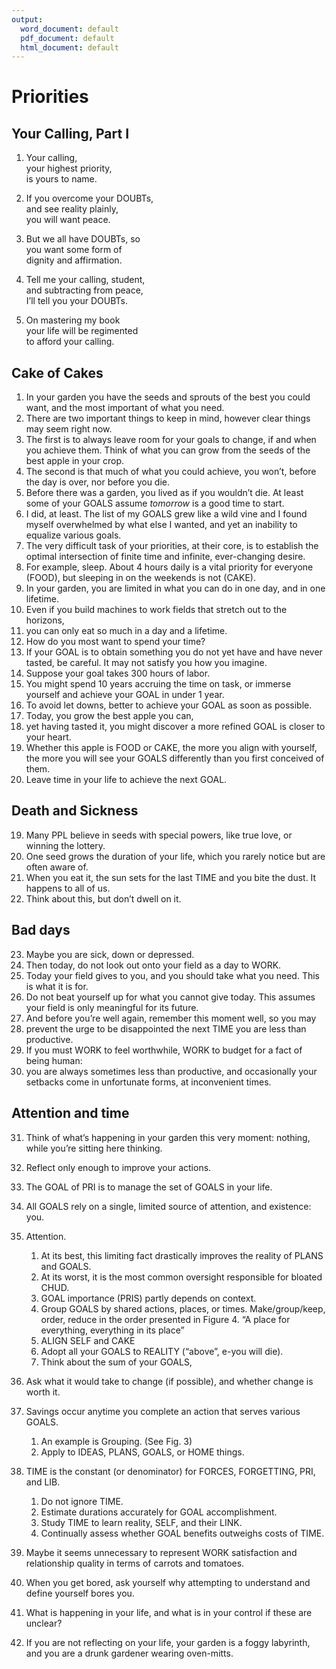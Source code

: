 ```yaml
---
output:
  word_document: default
  pdf_document: default
  html_document: default
---
```



# Priorities

## Your Calling, Part I

1.	Your calling,  
your highest priority,  
is yours to name.  
  
2.	If you overcome your DOUBTs,  
and see reality plainly,  
you will want peace.  
  
3.	But we all have DOUBTs, so  
you want some form of  
dignity and affirmation.  
  
4.	Tell me your calling, student,  
and subtracting from peace,  
I'll tell you your DOUBTs.  
  
5.	On mastering my book  
your life will be regimented  
to afford your calling.


## Cake of Cakes  

1. In your garden you have the seeds and sprouts of the best you could want, and the most important of what you need.
2. There are two important things to keep in mind, however clear things may seem right now.  
3.	The first is to always leave room for your goals to change, if and when you achieve them.  Think of what you can grow from the seeds of the best apple in your crop.
2.	The second is that much of what you could achieve, you won't, before the day is over, nor before you die. 
3. Before there was a garden, you lived as if you wouldn't die. At least some of your GOALS assume *tomorrow* is a good time to start.  
4.	I did, at least. The list of my GOALS grew like a wild vine and I found myself 
overwhelmed by what else I wanted, and yet an inability to equalize various 
goals. 
5.	The very difficult task of your priorities, at their core, is to establish the optimal intersection of finite time and infinite, ever-changing desire. 
6. For example, sleep. About 4 hours daily is a  vital priority for everyone (FOOD), but sleeping in on the weekends is not (CAKE). 
7.	In your garden, you are limited in what you can do in one day, and in one lifetime. 
8.	Even if you build machines to work fields that stretch out to the horizons, 
9.	you can only eat so much in a day and a lifetime.
10.	How do you most want to spend your time?
11.	If your GOAL is to obtain something you do not yet have and have never 
tasted, be careful. It may not satisfy you how you imagine.
12.	Suppose your goal takes 300 hours of labor.
13.	You might spend 10 years accruing the time on task, or immerse yourself 
and achieve your GOAL in under 1 year.
14.	To avoid let downs, better to achieve your GOAL as soon as possible.
15.	Today, you grow the best apple you can,
16.	yet having tasted it, you might discover a more refined GOAL is closer to 
your heart.
17.	Whether this apple is FOOD or CAKE, the more you align with yourself, the 
more you will see your GOALS differently than you first conceived of them.
18.	Leave time in your life to achieve the next GOAL.

## Death and Sickness

19.	Many PPL believe in seeds with special powers, like true love, or winning the 
lottery. 
20.	One seed grows the duration of your life, which you rarely notice but are often 
aware of. 
21.	When you eat it, the sun sets for the last TIME and you bite the dust. It happens 
to all of us.
22.	Think about this, but don't dwell on it. 

## Bad days

23.	Maybe you are sick, down or depressed.
24.	Then today, do not look out onto your field as a day to WORK. 
25.	Today your field gives to you, and you should take what you need. This is what it 
is for. 
26.	Do not beat yourself up for what you cannot give today. This assumes your field 
is only meaningful for its future. 
27.	And before you're well again, remember this moment well, so you may 
28.	prevent the urge to be disappointed the next TIME you are less than productive. 
29.	If you must WORK to feel worthwhile, WORK to budget for a fact of being 
human: 
30.	you are always sometimes less than productive, and occasionally your setbacks 
come in unfortunate forms, at inconvenient times.

## Attention and time  
31.	Think of what's happening in your garden this very moment: nothing, while 
you're sitting here thinking. 
32.	Reflect only enough to improve your actions.

33.	The GOAL of PRI is to manage the set of GOALS in your life.
34.	All GOALS rely on a single, limited source of attention, and existence: you.
35.	Attention.
    1.	At its best, this limiting fact drastically improves the reality of PLANS and GOALS. 
    2.	At its worst, it is the most common oversight responsible for bloated CHUD. 
    3.	GOAL importance (PRIS) partly depends on context.
    4.	Group GOALS by shared actions, places, or times. Make/group/keep, 
order, reduce in the order presented in Figure 4. "A place for everything, 
everything in its place"
    5.	ALIGN SELF and CAKE 
    6.	Adopt all your GOALS to REALITY ("above", e-you will die). 
    7.	Think about the sum of your GOALS,
36.	Ask what it would take to change (if possible), and whether change is worth it.
37.	Savings occur anytime you complete an action that serves various GOALS.
    1.	An example is Grouping. (See Fig. 3) 
    2.	Apply to IDEAS, PLANS, GOALS, or HOME things.
38.	TIME is the constant (or denominator) for FORCES, FORGETTING, PRI, and LIB. 
    1.	Do not ignore TIME. 
    2.	Estimate durations accurately for GOAL accomplishment.
    3.	Study TIME to learn reality, SELF, and their LINK.
    4.	Continually assess whether GOAL benefits outweighs costs of TIME.

39.	Maybe it seems unnecessary to represent WORK satisfaction and relationship 
quality in terms of carrots and tomatoes.
40.	When you get bored, ask yourself why attempting to understand and define yourself bores you. 
41.	What is happening in your life, and what is in your control if these are unclear? 
42.	If you are not reflecting on your life, your garden is a foggy labyrinth, and you 
are a drunk gardener wearing oven-mitts.

